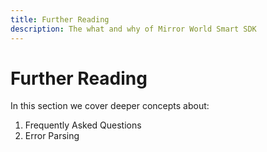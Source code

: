 ```yaml
---
title: Further Reading
description: The what and why of Mirror World Smart SDK
---
```


# Further Reading

In this section we cover deeper concepts about:
1. Frequently Asked Questions
2. Error Parsing
